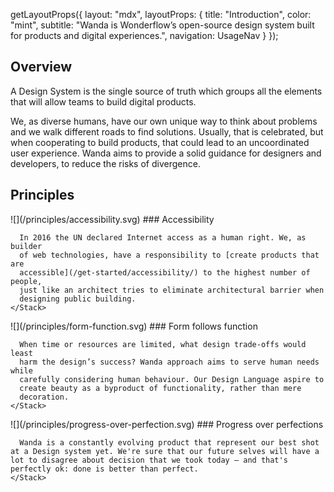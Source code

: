 
  getLayoutProps({
    layout: "mdx",
    layoutProps: {
      title: "Introduction",
      color: "mint",
      subtitle:
        "Wanda is Wonderflow’s open-source design system built for products and digital experiences.",
      navigation: UsageNav
    }
  });

## Overview

A Design System is the single source of truth which groups all the elements that will allow teams to build digital products.

We, as diverse humans, have our own unique way to think about problems and we walk different roads to find solutions. Usually, that is celebrated, but when cooperating to build products, that could lead to an uncoordinated user experience. Wanda aims to provide a solid guidance for designers and developers, to reduce the risks of divergence.

## Principles

<Stack rowGap={80}>
  <Stack direction="row" fill={false} columnGap={40} rowGap={40} wrap>
    ![](/principles/accessibility.svg)
    <Stack rowGap={32} style={{maxWidth: '43ch'}}>
      ### Accessibility

      In 2016 the UN declared Internet access as a human right. We, as builder
      of web technologies, have a responsibility to [create products that are
      accessible](/get-started/accessibility/) to the highest number of people,
      just like an architect tries to eliminate architectural barrier when
      designing public building.
    </Stack>
  </Stack>

  <Stack direction="row" fill={false} columnGap={40} rowGap={40} wrap>
    ![](/principles/form-function.svg)
    <Stack rowGap={32} style={{maxWidth: '43ch'}}>
      ### Form follows function

      When time or resources are limited, what design trade-offs would least
      harm the design’s success? Wanda approach aims to serve human needs while
      carefully considering human behaviour. Our Design Language aspire to
      create beauty as a byproduct of functionality, rather than mere
      decoration.
    </Stack>
  </Stack>

  <Stack direction="row" fill={false} columnGap={40} rowGap={40} wrap>
    ![](/principles/progress-over-perfection.svg)
    <Stack rowGap={32} style={{maxWidth: '43ch'}}>
      ### Progress over perfections

      Wanda is a constantly evolving product that represent our best shot at a Design system yet. We're sure that our future selves will have a lot to disagree about decision that we took today — and that's perfectly ok: done is better than perfect.
    </Stack>
  </Stack>
</Stack>
